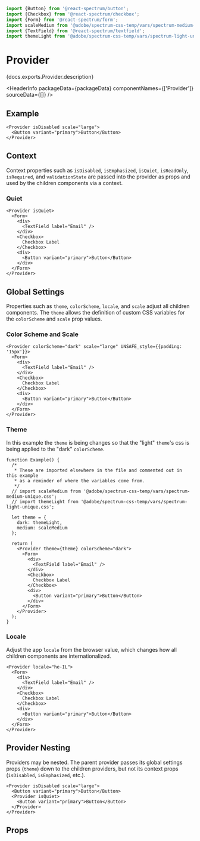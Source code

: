 

```jsx import
import {Button} from '@react-spectrum/button';
import {Checkbox} from '@react-spectrum/checkbox';
import {Form} from '@react-spectrum/form';
import scaleMedium from '@adobe/spectrum-css-temp/vars/spectrum-medium-unique.css';
import {TextField} from '@react-spectrum/textfield';
import themeLight from '@adobe/spectrum-css-temp/vars/spectrum-light-unique.css';
```

# Provider

<p>{docs.exports.Provider.description}</p>

<HeaderInfo
  packageData={packageData}
  componentNames={['Provider']}
  sourceData={[]} />

## Example

```tsx example
<Provider isDisabled scale="large">
  <Button variant="primary">Button</Button>
</Provider>
```

## Context

Context properties such as `isDisabled`, `isEmphasized`, `isQuiet`, `isReadOnly`,
`isRequired`, and `validationState` are passed into the provider as props and used
by the children components via a context.

### Quiet

```tsx example
<Provider isQuiet>
  <Form>
    <div>
      <TextField label="Email" />
    </div>
    <Checkbox>
      Checkbox Label
    </Checkbox>
    <div>
      <Button variant="primary">Button</Button>
    </div>
  </Form>
</Provider>
```

## Global Settings

Properties such as `theme`, `colorScheme`, `locale`, and `scale` adjust all
children components. The `theme` allows the definition of custom CSS variables
for the `colorScheme` and `scale` prop values.

### Color Scheme and Scale

```tsx example
<Provider colorScheme="dark" scale="large" UNSAFE_style={{padding: '15px'}}>
  <Form>
    <div>
      <TextField label="Email" />
    </div>
    <Checkbox>
      Checkbox Label
    </Checkbox>
    <div>
      <Button variant="primary">Button</Button>
    </div>
  </Form>
</Provider>
```

### Theme

In this example the `theme` is being changes so that the "light" `theme`'s css
is being applied to the "dark" `colorScheme`.

```tsx example
function Example() {
  /*
   * These are imported elsewhere in the file and commented out in this example
   * as a reminder of where the variables come from.
   */
  // import scaleMedium from '@adobe/spectrum-css-temp/vars/spectrum-medium-unique.css';
  // import themeLight from '@adobe/spectrum-css-temp/vars/spectrum-light-unique.css';

  let theme = {
    dark: themeLight,
    medium: scaleMedium
  };

  return (
    <Provider theme={theme} colorScheme="dark">
      <Form>
        <div>
          <TextField label="Email" />
        </div>
        <Checkbox>
          Checkbox Label
        </Checkbox>
        <div>
          <Button variant="primary">Button</Button>
        </div>
      </Form>
    </Provider>
  );
}

```

### Locale

Adjust the app `locale` from the browser value, which changes how all children
components are internationalized.

```tsx example
<Provider locale="he-IL">
  <Form>
    <div>
      <TextField label="Email" />
    </div>
    <Checkbox>
      Checkbox Label
    </Checkbox>
    <div>
      <Button variant="primary">Button</Button>
    </div>
  </Form>
</Provider>
```

## Provider Nesting

Providers may be nested. The parent provider passes its global settings props (`theme`) down to the
children providers, but not its context props (`isDisabled`, `isEmphasized`, etc.).

```tsx example
<Provider isDisabled scale="large">
  <Button variant="primary">Button</Button>
  <Provider isQuiet>
    <Button variant="primary">Button</Button>
  </Provider>
</Provider>
```

## Props

<PropTable component={docs.exports.Provider} links={docs.links} />
